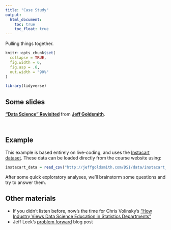 ```yaml
---
title: "Case Study"
output:
  html_document: 
    toc: true
    toc_float: true
---
```


Pulling things together.

```r
knitr::opts_chunk$set(
  collapse = TRUE,
  fig.width = 6,
  fig.asp = .6,
  out.width = "90%"
)

library(tidyverse)
```

## Some slides

<script async class="speakerdeck-embed" data-id="69791e0a56b14efd9f741fc10cea30f9" data-ratio="1.33333333333333" src="//speakerdeck.com/assets/embed.js"></script>
<div style="margin-bottom:5px"> <strong> <a href="https://speakerdeck.com/jeffgoldsmith/dsi-data-science-revisited" title="'Data Science' Revisited" target="_blank">"Data Science" Revisited</a> </strong> from <strong><a href="https://speakerdeck.com/jeffgoldsmith" target="_blank">Jeff Goldsmith</a></strong>. </div><br>


## Example

This example is based entirely on live-coding, and uses the [Instacart dataset](dataset_instacart.html). These data can be loaded directly from the course website using:

```r
instacart_data = read_csv("http://jeffgoldsmith.com/DSI/data/instacart_train_data.csv.zip")
```

After some quick exploratory analyses, we'll brainstorm some questions and try to answer them. 



## Other materials

* If you didn't listen before, now's the time for Chris Volinsky's ["How Industry Views Data Science Education in Statistics Departments"](https://youtu.be/JLs01Z5baSU?t=1063)
* Jeff Leek's [problem forward](https://simplystatistics.org/2013/05/29/what-statistics-should-do-about-big-data-problem-forward-not-solution-backward/) blog post
